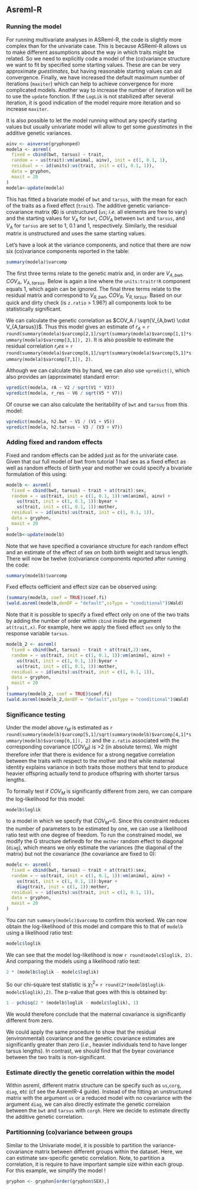 ## Asreml-R {#asreml-biv}

### Running the model

For running multivariate analyses in ASReml-R, the code is slightly more complex than for the univariate case. This is because ASReml-R allows us to make different assumptions about the way in which traits might be related. So we need to explicitly code a model of the (co)variance structure we want to fit by specified some starting values. These are can be very approximate _guestimates_, but having reasonable starting values can aid convergence. Finally, we have increased the default maximum number of iterations (`maxiter`) which can help to achieve convergence for more complicated models. Another way to increase the number of iteration will be to use the `update` fonction. If the `LogLik` is not stabilized after several iteration, it is good indication of the model require more iteration and so increase `maxiter`.  

It is also possible to let the model running without any specify starting values but usually univariate model will allow to get some _guestimates_ in the additive genetic variances. 

```r
ainv <- ainverse(gryphonped)
modela <- asreml(
  fixed = cbind(bwt, tarsus) ~ trait,
  random = ~ us(trait):vm(animal, ainv), init = c(1, 0.1, 1),
  residual = ~ id(units):us(trait, init = c(1, 0.1, 1)),
  data = gryphon,
  maxit = 20
)
modela<-update(modela)
```
This has fitted a bivariate model of `bwt` and `tarsus`, with the mean for each of the traits as a fixed effect (`trait`). The additive genetic variance-covariance matrix ($\textbf{G}$) is unstructured (`us`; _i.e._ all elements are free to vary) and the starting values for $V_A$ for `bwt`, $COV_A$ between `bwt` and `tarsus`, and $V_A$ for `tarsus` are set to 1, 0.1 and 1, respectively. Similarly, the residual matrix is unstructured and uses the same starting values.

Let's have a look at the variance components, and notice that there are now six (co)variance components reported in the table:

```r
summary(modela)$varcomp
```

The first three terms relate to the genetic matrix and, in order are $V_{A,bwt}$, $COV_A$, $V_{A, tarsus}$. Below is again a line where the `units:traitr!R` component equals 1, which again can be ignored. The final three terms relate to the residual matrix and correspond to $V_{R,bwt}$, $COV_R$, $V_{R,tarsus}$. Based on our quick and dirty check (is `z.ratio` > 1.96?) all components look to be statistically significant.

We can calculate the genetic correlation as $COV_A / \sqrt{V_{A,bwt} \cdot V_{A,tarsus}}$. Thus this model gives an estimate of $r_A$ = `r round(summary(modela)$varcomp[2,1]/sqrt(summary(modela)$varcomp[1,1]*summary(modela)$varcomp[3,1]), 2)`. It is also possible to estimate the residual correlation  $r_res$ = `r round(summary(modela)$varcomp[6,1]/sqrt(summary(modela)$varcomp[5,1]*summary(modela)$varcomp[7,1]), 2)`. 
<!-- Should we add an explication of the nature of the residual correlation -->

Although we can calculate this by hand, we can also use `vpredict()`, which also provides an (approximate) standard error:
```r
vpredict(modela, rA ~ V2 / sqrt(V1 * V3))
vpredict(modela, r_res ~ V6 / sqrt(V5 * V7))
```

Of course we can also calculate the heritability of `bwt` and `tarsus` from this model:
```r
vpredict(modela, h2.bwt ~ V1 / (V1 + V5))
vpredict(modela, h2.tarsus ~ V3 / (V3 + V7))
```


### Adding fixed and random effects

Fixed and random effects can be added just as for the univariate case. Given that our full model of bwt from tutorial 1 had sex as a fixed effect as well as random effects of birth year and mother we could specify a bivariate formulation of this using:

```r
modelb <- asreml(
  fixed = cbind(bwt, tarsus) ~ trait + at(trait):sex,
  random = ~ us(trait, init = c(1, 0.1, 1)):vm(animal, ainv) +
    us(trait, init = c(1, 0.1, 1)):byear +
    us(trait, init = c(1, 0.1, 1)):mother,
  residual = ~ id(units):us(trait, init = c(1, 0.1, 1)),
  data = gryphon,
  maxit = 20
)
modelb<-update(modelb)
```

Note that we have specified a covariance structure for each random effect and an estimate of the effect of sex on both birth weight and tarsus length.
<!-- not sure about this part, the interaction trait:sex actually combined the effect of sex on both trait in the wald test, instead I used at(trait):-->
There will now be twelve (co)variance components reported after running the code:
```r
summary(modelb)$varcomp
```

Fxed effects oefficient and effect size can be observed using:
```r
(summary(modelb, coef = TRUE)$coef.fi)
(wald.asreml(modelb,denDF = "default",ssType = "conditional")$Wald)

```

Note that it is possible to specify a fixed effect only on one of the two traits by adding the number of order within `cbind` inside the argument `at(trait,x)`. For example, here we apply the fixed effect `sex` only to the response variable `tarsus`. 

```r
modelb_2 <- asreml(
  fixed = cbind(bwt, tarsus) ~ trait + at(trait,2):sex,
  random = ~ us(trait, init = c(1, 0.1, 1)):vm(animal, ainv) +
    us(trait, init = c(1, 0.1, 1)):byear +
    us(trait, init = c(1, 0.1, 1)):mother,
  residual = ~ id(units):us(trait, init = c(1, 0.1, 1)),
  data = gryphon,
  maxit = 20
)
(summary(modelb_2, coef = TRUE)$coef.fi)
(wald.asreml(modelb_2,denDF = "default",ssType = "conditional")$Wald)
```

### Significance testing

Under the model above $r_M$ is estimated as `r round(summary(modelb)$varcomp[5,1]/sqrt(summary(modelb)$varcomp[4,1]*summary(modelb)$varcomp[6,1]), 2)` and the `z.ratio` associated with the corresponding covariance ($COV_M$) is >2 (in absolute terms). We might therefore infer that there is evidence for a strong negative correlation between the traits with respect to the mother and that while maternal identity explains variance in both traits those mothers that tend to produce heavier offspring actually tend to produce offspring with shorter tarsus lengths.

To formally test if $COV_M$ is significantly different from zero, we can compare the log-likelihood for this model:
```r
modelb$loglik
```
to a model in which we specify that $COV_M$=0. Since this constraint reduces the number of parameters to be estimated by one, we can use a likelihood ratio test with one degree of freedom. To run the constrained model, we modify the G structure definedb for the `mother` random effect to diagonal (`diag`), which means we only estimate the variances (the diagonal of the matrix) but not the covariance (the covariance are fixed to 0):

```r
modelc <- asreml(
  fixed = cbind(bwt, tarsus) ~ trait + at(trait):sex,
  random = ~ us(trait, init = c(1, 0.1, 1)):vm(animal, ainv) +
    us(trait, init = c(1, 0.1, 1)):byear +
    diag(trait, init = c(1, 1)):mother,
  residual = ~ id(units):us(trait, init = c(1, 0.1, 1)),
  data = gryphon,
  maxit = 20
)
```

You can run `summary(modelc)$varcomp` to confirm this worked. We can now obtain the log-likelihood of this model and compare this to that of `modelb` using a likelihood ratio test:
```r
modelc$loglik
```

We can see that the model log-likelihood is now `r round(modelc$loglik, 2)`.
And comparing the models using a likelihood ratio test:
```r
2 * (modelb$loglik - modelc$loglik)
```
So our chi-square test statistic is $\chi^2_1$= `r round(2*(modelb$loglik-modelc$loglik),2)`.
The p-value that goes with this is obtained by:
```r
1 - pchisq(2 * (modelb$loglik - modelc$loglik), 1)
```
We would therefore conclude that the maternal covariance is significantly different from zero.

We could apply the same procedure to show that the residual (environmental) covariance and the genetic covariance estimates are significantly greater than zero (_i.e._, heavier individuals tend to have longer tarsus lengths). In contrast, we should find that the byear covariance between the two traits is non-significant.


### Estimate directly the genetic correlation within the model

Within asreml, different matrix structure can be specify such as `us`,`corg`, `diag`, etc (cf see the AsremlR-4 guide). Instead of the fitting an unstructured matrix with the argument `us` or a reduced model with no covariance with the argument `diag`, we can also directly estimate the genetic correlaion between the `bwt` and `tarsus` with `corgh`. Here we decide to estimate directly the additive genetic correlation.

<!-- model is not converging ??? 
```r
modeld <- asreml(
  fixed = cbind(bwt, tarsus) ~ trait + at(trait):sex,
  random = ~ corgh(trait, init = c(1, 0.1, 1)):vm(animal, ainv) +
    us(trait, init = c(1, 0.1, 1)):byear +
    us(trait, init = c(1, 0.1, 1)):mother,
  residual = ~ id(units):us(trait, init = c(1, 0.1, 1)),
  data = gryphon,
  maxit = 20
)
modeld	<-update(modeld)
summary(modeld)$varcomp
```
Something important to take in account, the order of estimate (co)variance can be changed. So the heritabilty calculation will changed too. In addition, estimating covariance or direct correlation should not affect the fit of the model.
```r
summary(modelb)$loglik
summary(modeld)$loglik
```
The direct estimation of correlation within the G matrix can avoid complex calculation when several random effects.
But the main advantage to directly estimating the correlation is that it is possible to test if the correlation is different than 0 (similar result as LRT with the covariance) but also -1 and 1 which correspond of the correlation bondaries.
```r
MODEL_MODIF<-update.asreml(modeld,start.values=T)
G_MOD<-MODEL_MODIF$vparameters.table[(1:9),]
G_MOD[?1,2]<-0.99999
G_MOD[?1,3]<-"F"
modeld.red<-asreml(
  fixed = cbind(bwt, tarsus) ~ trait + at(trait):sex,
  random = ~ corgh(trait, init = c(1, 0.1, 1)):vm(animal, ainv) +
    us(trait, init = c(1, 0.1, 1)):byear +
    us(trait, init = c(1, 0.1, 1)):mother,
  residual = ~ id(units):us(trait, init = c(1, 0.1, 1)),
  data = gryphon,
  maxit = 20,
  G.param=G_MOD)
```
```r
2*(modeld$loglik-modeld.red$loglik)
1-pchisq(2*(modeld$loglik-modeld.red$loglik),df=0.5)
```
-->



### Partitionning (co)variance between groups 

Similar to the Univariate model, it is possible to partition the variance-covariance matrix between different groups within the dataset. Here, we can estimate sex-specific genetic correlation. 
Note, to partition a correlation, it is require to have important sample size within each group. For this example, we simplify the model !

<!-- again model does not converge corretly,  I try to used th dsum fct for the residual and at(SEX):  for the random effect!  
But i need more brain to allow the model to do it correctly--> 
```r
gryphon <- gryphon[order(gryphon$SEX),]
```
